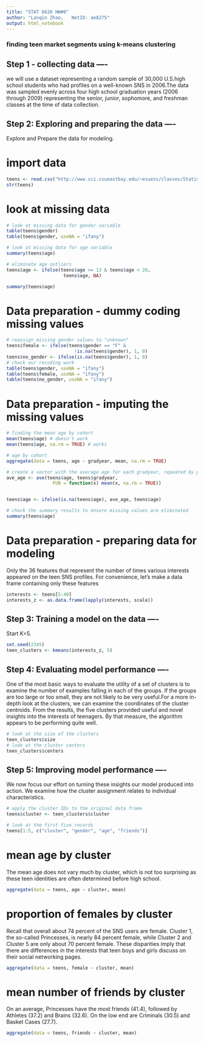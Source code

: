 ---
title: "STAT 6620 HW#8"
author: "Lanqin Zhao,   NetID: ae8275"
output: html_notebook
---

### finding teen market segments using k-means clustering

## Step 1 - collecting data ----
we will use a dataset representing a random sample of 30,000 U.S.high school students who had profiles on a well-known SNS in 2006.The data was sampled evenly across four high school graduation years (2006 through 2009) representing the senior, junior, sophomore, and freshman classes at the time of data collection.

## Step 2: Exploring and preparing the data ----
Explore and Prepare the data for modeling.

# import data
```{r}
teens <- read.csv("http://www.sci.csueastbay.edu/~esuess/classes/Statistics_6620/Presentations/ml12/snsdata.csv")
str(teens)

```
# look at missing data 

```{r}
# look at missing data for gender variable
table(teens$gender)
table(teens$gender, useNA = "ifany")
```

```{r}
# look at missing data for age variable
summary(teens$age)
```

```{r}
# eliminate age outliers
teens$age <- ifelse(teens$age >= 13 & teens$age < 20,
                     teens$age, NA)

summary(teens$age)

```
# Data preparation - dummy coding missing values

```{r}
# reassign missing gender values to "unknown"
teens$female <- ifelse(teens$gender == "F" &
                         !is.na(teens$gender), 1, 0)
teens$no_gender <- ifelse(is.na(teens$gender), 1, 0)
# check our recoding work
table(teens$gender, useNA = "ifany")
table(teens$female, useNA = "ifany")
table(teens$no_gender, useNA = "ifany")

```

# Data preparation - imputing the missing values

```{r}
# finding the mean age by cohort
mean(teens$age) # doesn't work
mean(teens$age, na.rm = TRUE) # works

# age by cohort
aggregate(data = teens, age ~ gradyear, mean, na.rm = TRUE)

# create a vector with the average age for each gradyear, repeated by person
ave_age <- ave(teens$age, teens$gradyear,
                 FUN = function(x) mean(x, na.rm = TRUE))


teens$age <- ifelse(is.na(teens$age), ave_age, teens$age)

# check the summary results to ensure missing values are eliminated
summary(teens$age)

```
# Data preparation - preparing data for modeling
Only the 36 features that represent the number of times various interests appeared on the teen SNS profiles. For convenience, let's make a data frame containing only these features

```{r}
interests <- teens[5:40]
interests_z <- as.data.frame(lapply(interests, scale))
```

## Step 3: Training a model on the data ----
Start K=5.
```{r}
set.seed(2345)
teen_clusters <- kmeans(interests_z, 5)

```

## Step 4: Evaluating model performance ----
One of the most basic ways to evaluate the utility of a set of clusters is to examine
the number of examples falling in each of the groups. If the groups are too large or
too small, they are not likely to be very useful.For a more in-depth look at the clusters, we can examine the coordinates of the cluster centroids. From the results, the five clusters provided useful and novel insights into the interests of teenagers. By that measure, the algorithm appears to be performing quite
well.

```{r}

# look at the size of the clusters
teen_clusters$size
# look at the cluster centers
teen_clusters$centers
```

## Step 5: Improving model performance ----
We  now focus our effort on turning these insights our model produced into action. We examine how the cluster assignment relates to individual characteristics.

```{r}
# apply the cluster IDs to the original data frame
teens$cluster <- teen_clusters$cluster

# look at the first five records
teens[1:5, c("cluster", "gender", "age", "friends")]


```
# mean age by cluster
The mean age does not vary much by cluster, which is not too surprising as these teen identities are often determined before high school.

```{r}
aggregate(data = teens, age ~ cluster, mean)

```

# proportion of females by cluster
Recall that overall about 74 percent of the SNS users are female. Cluster 1, the so-called Princesses, is nearly 84 percent female, while Cluster 2 and Cluster 5 are only about 70 percent female. These disparities imply that there are differences in the interests that teen boys and girls discuss on their social networking pages.

```{r}
aggregate(data = teens, female ~ cluster, mean)

```
# mean number of friends by cluster
On an average, Princesses have the most friends (41.4), followed by Athletes (37.2) and Brains (32.6). On the low end are Criminals (30.5) and Basket Cases (27.7).

```{r}
aggregate(data = teens, friends ~ cluster, mean)

```




